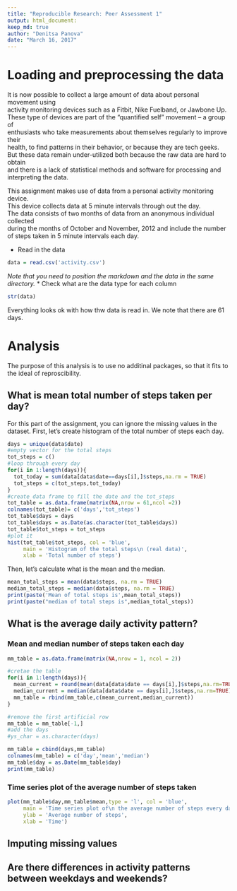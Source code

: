 ```yaml
---
title: "Reproducible Research: Peer Assessment 1"
output: html_document:
keep_md: true
author: "Denitsa Panova"
date: "March 16, 2017"
---
```



# Loading and preprocessing the data
It is now possible to collect a large amount of data about personal movement using   
activity monitoring devices such as a Fitbit, Nike Fuelband, or Jawbone Up.   
These type of devices are part of the “quantified self” movement – a group of   
enthusiasts who take measurements about themselves regularly to improve their   
health, to find patterns in their behavior, or because they are tech geeks.   
But these data remain under-utilized both because the raw data are hard to obtain   
and there is a lack of statistical methods and software for processing and interpreting the data.  
  
This assignment makes use of data from a personal activity monitoring device.  
This device collects data at 5 minute intervals through out the day.   
The data consists of two months of data from an anonymous individual collected   
during the months of October and November, 2012 and include the number of steps taken in 5 minute intervals each day.  

* Read in the data
``` r
data = read.csv('activity.csv')
```

_Note that you need to position the markdown and the data in the same directory._
* Check what are the data type for each column 
```r
str(data)
```
Everything looks ok with how thw data is read in. We note that there are 61 days.

# Analysis 
The purpose of this analysis is to use no additinal packages, so that it fits to the ideal of reproscibility. 

## What is mean total number of steps taken per day?
For this part of the assignment, you can ignore the missing values in the dataset. 
First, let's create histogram of the total number of steps each day.
```r
days = unique(data$date)
#empty vector for the total steps
tot_steps = c()
#loop through every day
for(i in 1:length(days)){
  tot_today = sum(data[data$date==days[i],]$steps,na.rm = TRUE)
  tot_steps = c(tot_steps,tot_today)
}
#create data frame to fill the date and the tot_steps
tot_table = as.data.frame(matrix(NA,nrow = 61,ncol =2))
colnames(tot_table)= c('days','tot_steps')
tot_table$days = days
tot_table$days = as.Date(as.character(tot_table$days))
tot_table$tot_steps = tot_steps
#plot it 
hist(tot_table$tot_steps, col = 'blue',
     main = 'Histogram of the total steps\n (real data)',
     xlab = 'Total number of steps')
```
Then, let's calculate what is the mean and the median. 
```r
mean_total_steps = mean(data$steps, na.rm = TRUE)
median_total_steps = median(data$steps, na.rm = TRUE)
print(paste('Mean of total steps is',mean_total_steps))
print(paste("median of total steps is",median_total_steps))
```

## What is the average daily activity pattern?
### Mean and median number of steps taken each day
```r
mm_table = as.data.frame(matrix(NA,nrow = 1, ncol = 2))

#cretae the table
for(i in 1:length(days)){
  mean_current = round(mean(data[data$date == days[i],]$steps,na.rm=TRUE),0)
  median_current = median(data[data$date == days[i],]$steps,na.rm=TRUE)
  mm_table = rbind(mm_table,c(mean_current,median_current))
}

#remove the first artificial row  
mm_table = mm_table[-1,]
#add the days 
#ys_char = as.character(days)

mm_table = cbind(days,mm_table)
colnames(mm_table) = c('day','mean','median')
mm_table$day = as.Date(mm_table$day)
print(mm_table)

```


### Time series plot of the average number of steps taken
```r
plot(mm_table$day,mm_table$mean,type = 'l', col = 'blue',
     main = 'Time series plot of\n the average number of steps every day',
     ylab = 'Average number of steps',
     xlab = 'Time')

```



## Imputing missing values



## Are there differences in activity patterns between weekdays and weekends?
